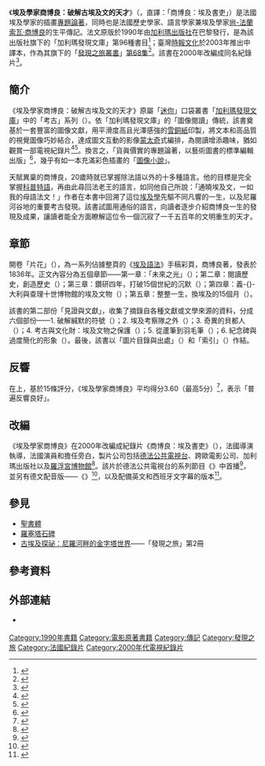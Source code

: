 {{Infobox book
|name          = 埃及學家商博良：<br>破解古埃及文的天才
|image         = Champollion - Un scribe pour l'Égypte (cht-TW edition).jpg
|image_caption = 中譯本封面：{{link-en|萊昂·科涅|Léon Cogniet}}所繪商博良肖像及商博良檔案中圖畫。現藏[[羅浮宮|羅浮宮]]及[[法國國家圖書館|法國國家圖書館]]，巴黎。
|author        = {{link-fr|米謝·戴華特|Michel Dewachter}}
|title_orig    = {{lang|fr|Champollion : Un scribe pour l’Égypte}}
|translator    = 呂淑蓉
|illustrator   = 
|cover_artist  = {{link-en|萊昂·科涅|Léon Cogniet}}
|country       = [[法國|法國]][[巴黎|巴黎]]
|language      = [[法語|法語]]
|series        = [[發現之旅叢書|發現之旅]] ([[發現之旅叢書書目列表|第68冊]])
|subject       = [[尙-法蘭索瓦·商博良|尙-法蘭索瓦·商博良]]、[[古埃及象形文字|古埃及象形文字]]
|genre         = [[非虛構作品|非虛構作品]]
|publisher     = [[伽利瑪出版社|加利瑪出版社]] (法國版)<br>[[時報文化|時報文化]] (中文版)
|release_date  = 1990年11月23日
|chinese_release_date = 2003年8月20日
|media_type    = 紙本書
|pages         = 144 (法文版)<br>152 (中文版)
|format        = 125 × 178 mm
|isbn          = 978-2-0705-3103-5
|oclc          = 924688257
|dewey         = 
|congress      = 
|preceded_by   = 木乃伊：邁向永恆之旅
|followed_by   = 拉美西斯二世：最偉大的法老王
|citing        = 
|cited         = 
}}

《'''埃及學家商博良：破解古埃及文的天才'''》（{{lang-fr|''Champollion : Un scribe pour l’Égypte''}}，直譯：「商博良：埃及書吏」）是法國埃及學家{{link-fr|米謝·戴華特|Michel Dewachter}}的插畫[[專著|專題論著]]，同時也是法國歷史學家、語言學家兼埃及學家[[尙-法蘭索瓦·商博良|尙-法蘭索瓦·商博良]]的生平傳記。法文原版於1990年由[[伽利瑪出版社|加利瑪出版社]]在巴黎發行，是為該出版社旗下的「加利瑪發現文庫」第96種書目<ref>{{cite web |url=http://www.gallimard.fr/Catalogue/GALLIMARD/Decouvertes-Gallimard/Decouvertes-Gallimard/Archeologie/Champollion |title=Champollion : Un scribe pour l'Égypte, Collection Découvertes Gallimard (n° 96), Série Archéologie |date=1990-11-23 |website=gallimard.fr |language=fr |accessdate=2020-12-03 |archive-date=2018-11-12 |archive-url=https://web.archive.org/web/20181112101315/http://www.gallimard.fr/Catalogue/GALLIMARD/Decouvertes-Gallimard/Decouvertes-Gallimard/Archeologie/Champollion |dead-url=no }}</ref>；臺灣[[時報文化|時報文化]]於2003年推出中譯本，作為其旗下的「[[發現之旅叢書|發現之旅叢書]]」[[發現之旅叢書書目列表|第68集]]<ref>{{cite web |url=http://www.readingtimes.com.tw/ReadingTimes/ProductPage.aspx?gp=productdetail&cid=rtxb(SellItems)&id=XB0068 |title=埃及學家商博良(XB0068)──破解古埃及文的天才 |date=2003-08-13 |website=readingtimes.com.tw |language=zh-Hant |accessdate=2020-12-03 |archive-date=2021-01-22 |archive-url=https://web.archive.org/web/20210122041246/http://www.readingtimes.com.tw/ReadingTimes/ProductPage.aspx?gp=productdetail&cid=rtxb(SellItems)&id=XB0068 |dead-url=no }}</ref>。該書在2000年改編成同名紀錄片<ref>{{cite web |url=https://www.lemonde.fr/archives/article/2000/11/12/l-egypte-en-majeste_3630033_1819218.html |title=L'Égypte en majesté — ''Champollion, un scribe pour l'Égypte''. Une « Aventure humaine » où se perçoit la passion de l'archéologue romantique |last=Bédarida |first=Catherine |date=2000-11-12 |website=[[世界報_(法國)|lemonde.fr]] |language=fr |access-date=2020-12-03 |archive-date=2021-04-14 |archive-url=https://web.archive.org/web/20210414042438/https://www.lemonde.fr/archives/article/2000/11/12/l-egypte-en-majeste_3630033_1819218.html |dead-url=no }}</ref>。

== 簡介 ==
《埃及學家商博良：破解古埃及文的天才》原屬「[[迷你|迷你]]」口袋叢書「[[發現之旅叢書|加利瑪發現文庫]]」中的「考古」系列（{{lang|fr|Série Archéologie}}）。依「加利瑪發現文庫」的「圖像閱讀」傳統，該書奠基於一套豐富的圖像文獻，用平滑度高且光澤感強的[[銅版紙|雪銅紙]]印製，將文本和高品質的視覺圖像巧妙結合，達成圖文互動的影像[[蒙太奇|蒙太奇]]式編排，為閱讀增添趣味，猶如觀賞一部電視紀錄片<ref>{{cite news |editor=藜芙荷 |date=2007-02-08 |title=【法國】伽利瑪的「發現」之旅 |url=http://blog.udn.com/jason080/760828 |language=zh-Hant |newspaper=《中國圖書商報》 |location=北京 |access-date=2020-12-03 |archive-date=2020-11-12 |archive-url=https://web.archive.org/web/20201112225927/http://blog.udn.com/jason080/760828 |dead-url=no }}</ref><ref>{{cite web |url=http://www.glt.org.tw/download/GLT-news-letter-pdf/GLT%20NO%2017.pdf |title=牯嶺街小劇場文化報：《亞維儂——劇場的王國》 |author=<!--Not stated--> |date=2011 |website=[[牯嶺街小劇場|glt.org.tw]] |language=zh-Hant |accessdate=2020-12-03 |archive-date=2020-11-12 |archive-url=https://web.archive.org/web/20201112225934/http://www.glt.org.tw/download/GLT-news-letter-pdf/GLT%20NO%2017.pdf |dead-url=no }}</ref>。換言之，「貨眞價實的專題論著，以藝術圖書的標準編輯出版」<ref>{{cite web |url=https://www.lexpress.fr/culture/livre/l-invention-des-decouvertes_810690.html |title=L'invention des Découvertes |last=Garcia |first=Daniel |date=2005-11-01 |website={{link-en|快訊週刊|L'Express|lexpress.fr}} |language=fr |access-date=2020-12-03 |quote=De véritables monographies, éditées comme des livres d'art. |archive-date=2020-09-22 |archive-url=https://web.archive.org/web/20200922092601/https://www.lexpress.fr/culture/livre/l-invention-des-decouvertes_810690.html |dead-url=no }}</ref>，幾乎有如一本充滿彩色插畫的「[[圖像小說|圖像小說]]」。

天賦異稟的商博良，20歲時就已掌握除法語以外的十多種語言。他的目標是完全掌握[[科普特語|科普特語]]，再由此尋回法老王的語言，如同他自己所說：「通曉埃及文，一如我的母語法文！」作者在本書中回溯了這位[[埃及學|埃及學]]先驅不同凡響的一生，以及尼羅河谷地的重要考古發現。該書試圖用通俗的語言，向讀者逐步介紹商博良一生的發現及成果，讓讀者能全方面瞭解這位令一個沉寂了一千五百年的文明重生的天才。

== 章節 ==
{{multiple image
| align = left
| image1 = Opening of Champollion, p. 1.jpg
| width1 = 107<!--Do not modify. This provides the same length as the other image in the frame-->
| image2 = Opening of Champollion, p. 2.jpg
| width2 = 120<!--Do not modify. This provides the same length as the other image in the frame-->
| image3 = Opening of Champollion, p. 7.jpg
| width3 = 120<!--Do not modify. This provides the same length as the other image in the frame-->
| footer = 開卷「片花」，從左到右——{{p.|1}}：《[[埃及語法|埃及語法]]》扉頁，{{p.|2}} 和 {{p.|7}}：《埃及語法》手稿。現藏[[法國國家圖書館|法國國家圖書館]]，巴黎。
}}
開卷「片花」（{{pp.|1|7}}），為一系列佔據整頁的《[[埃及語法|埃及語法]]》手稿彩頁，商博良著，發表於1836年。正文內容分為五個章節——第一章：「未來之光」（{{pp.|11|25}}）；第二章：閱讀歷史，創造歷史（{{pp.|27|37}}）；第三章：鑽研四年，打破15個世紀的沉默（{{pp.|39|55}}）；第四章：義-{}-大利與查理十世博物館的埃及文物（{{pp.|57|69}}）；第五章：整整一生，換埃及的15個月（{{pp.|71|95}}）。

該書的第二部份「見證與文獻」，收集了摘錄自各種文獻或文學來源的資料，分成六個部份——1. 破解緘默的符號（{{pp.|98|101}}）；2. 埃及考察隊之外（{{pp.|102|105}}）；3. 奇異的貝都人（{{pp.|106|119}}）；4. 考古與文化財：埃及文物之保護（{{pp.|120|123}}）；5. 從蘆筆到羽毛筆（{{pp.|124|129}}）；6. 紀念碑與過度簡化的形象（{{pp.|130|137}}）。最後，該書以「圖片目錄與出處」（{{pp.|138|141}}）和「索引」（{{pp.|141|146}}）作結。

== 反響 ==
在{{link-en|Babelio}}上，基於15條評分，《埃及學家商博良》平均得分3.60（最高5分）<ref>{{cite web |url=https://www.babelio.com/livres/Dewachter-Champollion--Un-scribe-pour-lEgypte/21315 |title=Champollion : Un scribe pour l'Égypte |author=<!--Not stated--> |website=babelio.com |language=fr |access-date=2020-12-03}}</ref>，表示「普遍反響良好」。

== 改編 ==
《埃及學家商博良》在2000年改編成紀錄片《商博良：埃及書吏》（{{lang|fr|''Champollion : Un scribe pour l’Égypte''}}），法國導演{{link-en|尚-克勞德·呂伯康斯基|Jean-Claude Lubtchansky}}執導，法國演員{{link-fr|法蘭絲瓦·法比安|Françoise Fabian}}和{{link-fr|尚-雨果‧安格拉|Jean-Hugues Anglade}}擔任旁白，製片公司包括[[德法公共電視台|德法公共電視台]]、跨歐電影公司、加利瑪出版社以及[[羅浮宮博物館|羅浮宮博物館]]<ref>{{cite web |url=https://www.louvre.fr/champollion-un-scribe-pour-l-egypte |title=Champollion, un scribe pour l'Égypte — Film sur l'art |author=<!--Not stated--> |date=<!--Not stated--> |website=louvre.fr |language=fr |access-date=2020-12-03}}</ref>。該片於德法公共電視台的系列節目《{{Link-en|人類探險之旅|The Human Adventure (TV series)}}》中首播<ref>{{cite web |url=https://www.lavie.fr/archives/2003/2995/44623 |title=Champollion, un scribe pour l'Égypte |last=Cazenave |first=Agnès |date=2003-01-23 |website={{link-en|生活 (法國雜誌)|La Vie|lavie.fr}} |language=fr |access-date=2020-12-03}}</ref>，並另有德文配音版——《{{lang|de|Jean-François Champollion und die Hieroglyphen}}》<ref>{{cite web |url=https://programm.ard.de/TV/arte/jean-fran-ois-champollion-und-die-hieroglyphen/eid_287245900910522 |title=Jean-François Champollion und die Hieroglyphen |author=<!--Not stated--> |date=2010-07-11 |website=[[德國公共廣播聯盟|programm.ard.de]] |language=de |access-date=2020-12-03 |archive-date=2020-11-13 |archive-url=https://web.archive.org/web/20201113231853/https://programm.ard.de/TV/arte/jean-fran-ois-champollion-und-die-hieroglyphen/eid_287245900910522 |dead-url=no }}</ref>，以及配備英文和西班牙文字幕的版本<ref>{{cite web |url=https://www.diplomatie.gouv.fr/IMG/pdf/repertoire_des_films_documentaires_2000-2003.pdf |title=Répertoire des films documentaires 2000/2003 — Histoire ancienne et moderne : Champollion, un scribe pour l'Égypte |author=<!--Not stated--> |date=2003 |website=[[法國外交部|diplomatie.gouv.fr]] |language=fr, en, es |page={{p.|42}} |access-date=2020-12-03 |archive-date=2020-12-05 |archive-url=https://web.archive.org/web/20201205132604/https://www.diplomatie.gouv.fr/IMG/pdf/repertoire_des_films_documentaires_2000-2003.pdf |dead-url=no }}</ref>。

== 參見 ==
* [[聖書體|聖書體]]
* [[羅塞塔石碑|羅塞塔石碑]]
* [[古埃及探祕：尼羅河畔的金字塔世界|古埃及探祕：尼羅河畔的金字塔世界]]——「發現之旅」第2冊

== 參考資料 ==
{{reflist|2}}

== 外部連結 ==
* {{Official website|http://www.gallimard.fr/Catalogue/GALLIMARD/Decouvertes-Gallimard/Decouvertes-Gallimard/Archeologie/Champollion}} {{Fr icon}}

{{Authority control}}

{{Portal bar|考古學|埃及|語言|文學|書籍|電視|法國}}

[[Category:1990年書籍|Category:1990年書籍]]
[[Category:電影原著書籍|Category:電影原著書籍]]
[[Category:傳記|Category:傳記]]
[[Category:發現之旅|Category:發現之旅]]
[[Category:法國紀錄片|Category:法國紀錄片]]
[[Category:2000年代電視紀錄片|Category:2000年代電視紀錄片]]